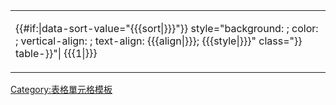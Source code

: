 <noinclude>
{|
|</noinclude>{{#if:{{{sort|}}}|data-sort-value="<nowiki>{{{sort|</nowiki>{{{sort}}}<nowiki>}}}</nowiki>"}} style="background: {{{bg|white}}}; color: {{{color|black}}}; vertical-align: {{{valign|middle}}}; text-align: <nowiki>{{{align|</nowiki>{{{align|center}}}<nowiki>}}}</nowiki>; <nowiki>{{{style|}}}</nowiki>" class="{{{class|{{BASEPAGENAME}}}}} table-{{{class|{{BASEPAGENAME}}}}}"| <nowiki>{{{1|</nowiki>{{{text}}}<nowiki>}}}</nowiki><noinclude>
|}
{{Documentation}}
<!-- ADD CATEGORIES BELOW THIS LINE -->
[[Category:表格單元格模板]]
</noinclude>